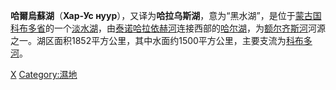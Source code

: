 {{Infobox lake
 | lake_name = 哈爾烏蘇湖
 | image_lake = Khar-Us-Nuur Lake ISS006-E-7827 cropped, rotated.jpg
 | caption_lake = 哈爾烏蘇湖結冰，[[Khar_Lake_(Khovd)|Khar Lake]] fragment is at the western edge of the image, Jargalant-Khaikhan Mounts are south from Lake Khar-Us ([[NASA|NASA]]太空照片，2002-12-13)。
 | image_bathymetry = 
 | caption_bathymetry = 
 | location ={{MNG}}[[科布多省|科布多省]]
 | coords = {{coord|48|02|N|92|17|E|type:waterbody_region:MN|display=inline,title}}
 | type = [[淡水|淡水]]
 | inflow = [[Khovd_River|Khovd River]]
 | outflow = Chono Kharaikh gol
 | catchment = 74,500 km²
 | basin_countries = {{MNG}}、{{RUS}}
 | length = 72.2 km
 | width = 36.5 km
 | area = 1,578 km²
 | depth = 2.2 m
 | max-depth = 4.5 m
 | volume =  [[1_E10_m³|3.432 km³]]
 | residence_time = 
 | shore = 
 | elevation = 1,156.7 m
 | frozen = 11月至隔年4月
 | islands = Agbash (Ak-Bashi)
 | cities = [[德爾根|德爾根]]
}}
{{Location map
|Mongolia | label=Khar-Us Lake
|mark=<!--dot-->Blue pog.svg
|lat_deg=48|lat_min=02
|lon_deg=92|lon_min=17
|position=right
|width=250
|float=right
}}

'''哈爾烏蘇湖'''（'''Хар-Ус нуур'''），又译为'''哈拉乌斯湖'''，意为“黑水湖”，是位于[[蒙古国|蒙古国]][[科布多省|科布多省]]的一个[[淡水湖|淡水湖]]，由[[泰诺哈拉依赫河|泰诺哈拉依赫河]]连接西部的[[哈尔湖|哈尔湖]]，为[[额尔齐斯河|额尔齐斯河]]河源之一。湖区面积1852平方公里，其中水面约1500平方公里，主要支流为[[科布多河|科布多河]]。

{{DEFAULTSORT:Khar Us}}
[[Category:蒙古国湖泊|Х]]
[[Category:濕地|Category:濕地]]